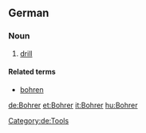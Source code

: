 ==German==
{{wikipedia|lang=de}}

===Noun===
{{de-noun|g=m|genitive=Bohrers|plural=Bohrer}}

# [[drill]] {{gloss|tool}}

====Related terms====
*[[bohren]]

[[Category:de:Tools]]

[[de:Bohrer]]
[[et:Bohrer]]
[[it:Bohrer]]
[[hu:Bohrer]]